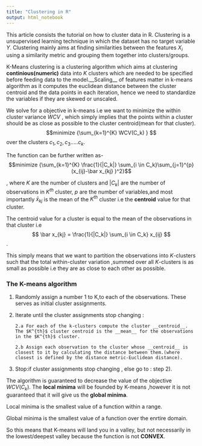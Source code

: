```yaml
---
title: "Clustering in R"
output: html_notebook
---
```


This article consists the tutorial on how to cluster data in R. Clustering is a unsupervised learning technique in which the dataset has no target variable $Y$. Clustering mainly aims at finding similarities between the features $X_i$ using a similarity metric and grouping them together into clusters/groups.

K-Means clustering is a clustering algorithm which aims at clustering __continious(numeric)__ data into $K$ clusters which are needed to be specified before feeding data to the model.__Scaling__ of features matter in k-means algorithm as it computes the euclidean distance between the cluster centroid and the data points in each iteration, hence we need to standardize the variables if they are skewed or unscaled.

We solve for a objective in k-means i.e we want to minimize the within cluster variance $WCV$ , which simply implies that the points within a cluster should be as close as possible to the cluster centroid(mean for that cluster).
$$minimize {\sum_{k=1}^{K} WCV(C_k) } $$ over the clusters $c_1,c_2,c_3.....c_k$.


The function can be further written as- 
$$minimize {\sum_{k=1}^{K} \frac{1}{|C_k|} \sum_{i \in C_k}\sum_{j=1}^{p}(x_{ij}-\bar x_{kj} )^2}$$

, where $K$ are the number of clusters and $|C_k|$ are the number of observations in $K^{th}$ cluster, $p$ are the number of variables,and most importantly $\bar x_{kj}$ is the mean of the $K^{th}$ cluster i.e the __centroid__ value for that cluster.

The centroid value for a cluster is equal to the mean of the observations in that cluster i.e $$ \bar x_{kj} = \frac{1}{|C_k|} \sum_{i \in C_k} x_{ij} $$.

This simply means that we want to partition the observations into $K$-clusters such that the total within-cluster variation ,summed over all $K$-clusters is as small as possible i.e they are as close to each other as possible.


### The K-means algorithm

1) Randomly assign a number 1 to K,to each of the observations. These serves as initial cluster assignments.

2) Iterate until the cluster assignments stop changing :
      
       2.a For each of the k-clusters compute the cluster __centroid__. The $K^{th}$ cluster centroid is the __mean__ for the observations in the $K^{th}$ cluster.
       
       2.b Assign each observation to the cluster whose __centroid__ is closest to it by calculating the distance between them.(where closest is defined by the distance metric-Euclidean distance).
       
       
3) Stop:if cluster assignments stop changing , else go to : step 2).


The algorithm is guaranteed to decrease the value of the objective $WCV(C_k)$. The __local minima__  will be founded by K-means ,however it is not guaranteed that it will give us the __global minima__.

Local minima is the smallest value of a function within a range.

Global minima is the smallest value of a function over the enrtire domain. 

So this means that K-means will land you in a valley, but not necessarily in the lowest/deepest valley because the function is not __CONVEX__.